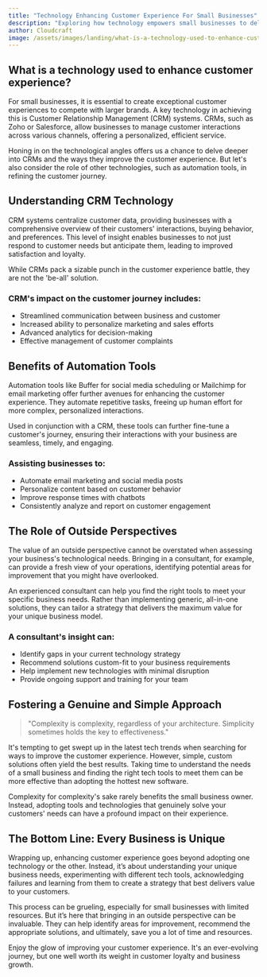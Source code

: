 ```yaml
---
title: "Technology Enhancing Customer Experience For Small Businesses"
description: "Exploring how technology empowers small businesses to deliver a superior customer experience."
author: Cloudcraft
image: /assets/images/landing/what-is-a-technology-used-to-enhance-customer-experience.jpg
---
```


## What is a technology used to enhance customer experience?

For small businesses, it is essential to create exceptional customer experiences to compete with larger brands. A key technology in achieving this is Customer Relationship Management (CRM) systems. CRMs, such as Zoho or Salesforce, allow businesses to manage customer interactions across various channels, offering a personalized, efficient service.

Honing in on the technological angles offers us a chance to delve deeper into CRMs and the ways they improve the customer experience. But let's also consider the role of other technologies, such as automation tools, in refining the customer journey.

<ServicesBlurb />

## Understanding CRM Technology

CRM systems centralize customer data, providing businesses with a comprehensive overview of their customers' interactions, buying behavior, and preferences. This level of insight enables businesses to not just respond to customer needs but anticipate them, leading to improved satisfaction and loyalty.

While CRMs pack a sizable punch in the customer experience battle, they are not the 'be-all' solution.

### CRM's impact on the customer journey includes:

 * Streamlined communication between business and customer
 * Increased ability to personalize marketing and sales efforts
 * Advanced analytics for decision-making
 * Effective management of customer complaints

## Benefits of Automation Tools 

Automation tools like Buffer for social media scheduling or Mailchimp for email marketing offer further avenues for enhancing the customer experience. They automate repetitive tasks, freeing up human effort for more complex, personalized interactions. 

Used in conjunction with a CRM, these tools can further fine-tune a customer's journey, ensuring their interactions with your business are seamless, timely, and engaging.

### Assisting businesses to:

 * Automate email marketing and social media posts
 * Personalize content based on customer behavior
 * Improve response times with chatbots
 * Consistently analyze and report on customer engagement

## The Role of Outside Perspectives 

The value of an outside perspective cannot be overstated when assessing your business's technological needs. Bringing in a consultant, for example, can provide a fresh view of your operations, identifying potential areas for improvement that you might have overlooked.

An experienced consultant can help you find the right tools to meet your specific business needs. Rather than implementing generic, all-in-one solutions, they can tailor a strategy that delivers the maximum value for your unique business model.

### A consultant's insight can:

 * Identify gaps in your current technology strategy
 * Recommend solutions custom-fit to your business requirements
 * Help implement new technologies with minimal disruption
 * Provide ongoing support and training for your team

<GetStartedBlurb />

## Fostering a Genuine and Simple Approach

<blockquote> "Complexity is complexity, regardless of your architecture. Simplicity sometimes holds the key to effectiveness."</blockquote>

It's tempting to get swept up in the latest tech trends when searching for ways to improve the customer experience. However, simple, custom solutions often yield the best results. Taking time to understand the needs of a small business and finding the right tech tools to meet them can be more effective than adopting the hottest new software.

Complexity for complexity's sake rarely benefits the small business owner. Instead, adopting tools and technologies that genuinely solve your customers' needs can have a profound impact on their experience.

## The Bottom Line: Every Business is Unique 

Wrapping up, enhancing customer experience goes beyond adopting one technology or the other. Instead, it’s about understanding your unique business needs, experimenting with different tech tools, acknowledging failures and learning from them to create a strategy that best delivers value to your customers. 

This process can be grueling, especially for small businesses with limited resources. But it’s here that bringing in an outside perspective can be invaluable. They can help identify areas for improvement, recommend the appropriate solutions, and ultimately, save you a lot of time and resources. 

Enjoy the glow of improving your customer experience. It's an ever-evolving journey, but one well worth its weight in customer loyalty and business growth.